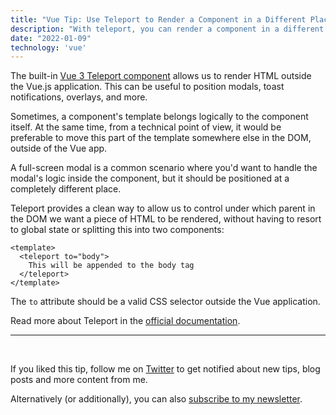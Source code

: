 ```yaml
---
title: "Vue Tip: Use Teleport to Render a Component in a Different Place"
description: "With teleport, you can render a component in a different place in the DOM tree, even if this place is not in your app's scope."
date: "2022-01-09"
technology: 'vue'
---
```


The built-in [Vue 3 Teleport component](https://v3.vuejs.org/guide/teleport.html#teleport) allows us to render HTML outside
the Vue.js application. This can be useful to position modals, toast notifications, overlays, and more.

Sometimes, a component's template belongs logically to the component itself.
At the same time, from a technical point of view, it would be preferable to move this part of the template somewhere else in the DOM, outside of the Vue app.

A full-screen modal is a common scenario where you'd want to handle the modal's logic inside the component, but it should be positioned at a completely different place.

Teleport provides a clean way to allow us to control under which parent in the DOM we want a piece of HTML to be rendered,
without having to resort to global state or splitting this into two components:

```vue
<template>
  <teleport to="body">
    This will be appended to the body tag
  </teleport>
</template>
```

The `to` attribute should be a valid CSS selector outside the Vue application.

Read more about Teleport in the [official documentation](https://v3.vuejs.org/guide/teleport.html#teleport).

---
<br/>

If you liked this tip, follow me on [Twitter](https://twitter.com/mokkapps) to get notified about new tips, blog posts and more content from me.

Alternatively (or additionally), you can also [subscribe to my newsletter](https://mokkapps.de/newsletter).
